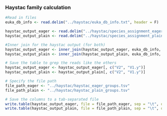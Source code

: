 ### Haystac family calculation

```r
#Read in files
euka_db_info <- read.delim("../haystac/euka_db_info.txt", header = F)

haystac_output_eager <- read.delim("../haystac/species_assignment_eager.txt", header = F, sep = " ")
haystac_output_plain <- read.delim("../haystac/species_assignment_plain.txt", header = F, sep = " ")
```

```r
#Inner join for the haystac output (for both) 
haystac_output_eager <- inner_join(haystac_output_eager, euka_db_info, by=c('V3' = 'V2', 'V1' = 'V3'))
haystac_output_plain <- inner_join(haystac_output_plain, euka_db_info, by=c('V3' = 'V2', 'V1' = 'V3'))

# Save the table to grep the reads like the others
haystac_output_eager <- haystac_output_eager[, c("V2", "V1.y")]
haystac_output_plain <- haystac_output_plain[, c("V2", "V1.y")]
```


```r
# Specify the file path
file_path_eager <- "../haystac/haystac_eager_groups.tsv"  
file_path_plain <- "../haystac/haystac_plain_groups.tsv"

# Save the columns to a tab-separated file
write.table(haystac_output_eager, file = file_path_eager, sep = "\t", quote = FALSE, row.names = FALSE)
write.table(haystac_output_plain, file = file_path_plain, sep = "\t", quote = FALSE, row.names = FALSE)

```

